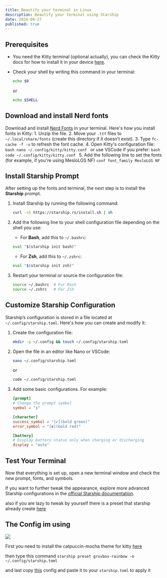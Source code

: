 ```yaml
---
title: Beautify your terminal in Linux
description: Beautify your terminal using Starship
date: 2024-09-27
published: true
---
```


## Prerequisites 
- You need the Kitty terminal (optional actually), you can check the Kitty docs for how to install it in your device [here](https://sw.kovidgoyal.net/kitty/).
- Check your shell by writing this command in your terminal:

    ```bash
    echo $0
    ```
    or
    ```bash
    echo $SHELL
    ```

## Download and install Nerd fonts
Download and install [Nerd Fonts](https://www.nerdfonts.com/) in your terminal. Here's how you install fonts in Kitty:
    1. Unzip the file.
    2. Move your `.ttf` files to `~/.local/share/fonts` (create this directory if it doesn’t exist).
    3. Type `fc-cache -f -v` to refresh the font cache.
    4. Open Kitty's configuration file:
        ```bash
        nano ~/.config/kitty/kitty.conf
        ```
        or use VSCode if you prefer:
        ```bash
        code ~/.config/kitty/kitty.conf
        ```
    5. Add the following line to set the fonts (for example, if you're using MesloLGS NF)
        ```conf
        font_family MesloLGS NF
        ```



## Install Starship Prompt
After setting up the fonts and terminal, the next step is to install the **Starship** prompt.

1. Install Starship by running the following command:

    ```bash
    curl -sS https://starship.rs/install.sh | sh
    ```

2. Add the following line to your shell configuration file depending on the shell you use:

    - For **Bash**, add this to `~/.bashrc`:
    ```bash
    eval "$(starship init bash)"
    ```

    - For **Zsh**, add this to `~/.zshrc`:
    ```bash
    eval "$(starship init zsh)"
    ```

3. Restart your terminal or source the configuration file:
    ```bash
    source ~/.bashrc  # For Bash
    source ~/.zshrc   # For Zsh
    ```




## Customize Starship Configuration
Starship’s configuration is stored in a file located at `~/.config/starship.toml`. Here's how you can create and modify it:

1. Create the configuration file:
    ```bash
    mkdir -p ~/.config && touch ~/.config/starship.toml
    ```

2. Open the file in an editor like Nano or VSCode:
    ```bash
    nano ~/.config/starship.toml
    ```
    or
    ```bash
    code ~/.config/starship.toml
    ```

3. Add some basic configurations. For example:

    ```toml
    [prompt]
    # Change the prompt symbol
    symbol = "❯"

    [character]
    success_symbol = "[✔](bold green)"
    error_symbol = "[✘](bold red)"

    [battery]
    # Display battery status only when charging or discharging
    display = "auto"
    ```

## Test Your Terminal
Now that everything is set up, open a new terminal window and check the new prompt, fonts, and symbols. 

If you want to further tweak the appearance, explore more advanced Starship configurations in the [official Starship documentation](https://starship.rs/config/).

also if you are lazy to tweak by yourself there is a preset that starship already create [here](https://starship.rs/presets/)


## The Config im using
<Image src="https://drive.google.com/uc?id=1H-PL_2yVVx-LO1-r5H2X5X5w8gml5iAH" width={600} height={600} />

First you need to install the catpuccin-mocha theme for kitty [here](https://github.com/catppuccin/kitty)

then type this command ``starship preset gruvbox-rainbow -o ~/.config/starship.toml``

and last copy [this](https://github.com/typecraft-dev/dotfiles/blob/master/starship/.config/starship.toml) config and paste it to your ``starship.toml`` to apply it
